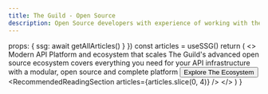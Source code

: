 ```yaml
---
title: The Guild - Open Source
description: Open Source developers with experience of working with the largest companies and applications. GraphQL consulting, workshops and trainings.
---
```



  props: {
    ssg: await getAllArticles()
  }
})
  const articles = useSSG()
  return (
    <>
      <HeroSection>
        <Heading>Modern API Platform and ecosystem that scales</Heading>
        <Description>
          The Guild's advanced open source ecosystem covers everything you need for your API infrastructure with a
          modular, open source and complete platform
        </Description>
        <Button as="a" href="#platform">
          Explore The Ecosystem
        </Button>
      </HeroSection>
      <ClientLogosSection />
      <PlatformSection
        className="
          [background:linear-gradient(180deg,rgba(0,0,0,0)0%,rgba(41,40,40,0.1)100%)]
          dark:[background:linear-gradient(180deg,rgba(0,0,0,0)0%,rgba(41,40,40,0.2)100%),#0b0d11]
        "
      />
      <ServicesSection />
      <GetInTouchSection />
      <RecommendedReadingSection articles={articles.slice(0, 4)} />
      <Newsletter />
    </>
  )
}

